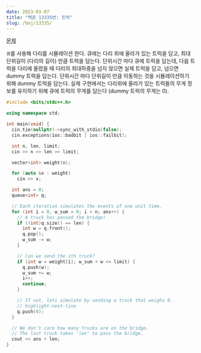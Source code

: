 ```yaml
---
date: 2023-03-07
title: "백준 13335번: 트럭"
slug: /boj/13335/
---
```




<MdxLayout>
<SEO title={title} description={title} />
<Container>

<Title>

{title}

<span>{date}</span>

</Title>

<Article>

[문제](https://www.acmicpc.net/problem/13335)

<p>
  <code class="language-text">큐</code>를 사용해 다리를 시뮬레이션 한다. 큐에는
  다리 위에 올라가 있는 트럭을 담고, 최대 단위길이 (다리의 길이) 만큼 트럭을
  담는다. 단위시간 마다 큐에 트럭을 담는데, 다음 트럭을 다리에 올렸을 때 다리의
  최대하중을 넘지 않으면 실제 트럭을 담고, 넘으면 dummy 트럭을 담는다. 단위시간
  마다 단위길이 만큼 이동하는 것을 시뮬레이션하기 위해 dummy 트럭을 담는다. 실제
  구현에서는 다리위에 올라가 있는 트럭들의 무게 정보를 유지하기 위해 큐에 트럭의
  무게를 담는다 (dummy 트럭의 무게는 0).
</p>

```cpp
#include <bits/stdc++.h>

using namespace std;

int main(void) {
  cin.tie(nullptr)->sync_with_stdio(false);
  cin.exceptions(ios::badbit | ios::failbit);

  int n, len, limit;
  cin >> n >> len >> limit;

  vector<int> weight(n);

  for (auto &x : weight)
    cin >> x;

  int ans = 0;
  queue<int> q;

  // Each iteration simulates the events of one unit time.
  for (int i = 0, w_sum = 0; i < n; ans++) {
    // A truck has passed the bridge!
    if ((int)q.size() == len) {
      int w = q.front();
      q.pop();
      w_sum -= w;
    }

    // Can we send the ith truck?
    if (int w = weight[i]; w_sum + w <= limit) {
      q.push(w);
      w_sum += w;
      i++;
      continue;
    }

    // If not, lets simulate by sending a truck that weighs 0.
    // highlight-next-line
    q.push(0);
  }

  // We don't care how many trucks are on the bridge.
  // The last truck takes 'len' to pass the bridge.
  cout << ans + len;
}
```

</Article>
</Container>
</MdxLayout>
